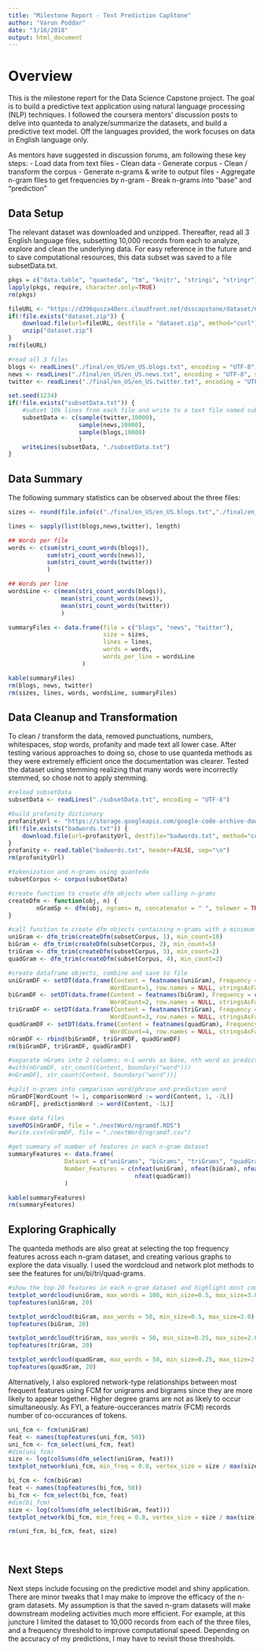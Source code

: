 ```yaml
---
title: "Milestone Report - Text Prediction CapStone"
author: "Varun Poddar"
date: "3/16/2018"
output: html_document
---
```


# Overview

This is the milestone report for the Data Science Capstone project. The goal is to build a predictive text application using natural language processing (NLP) techniques. I followed the coursera mentors' discussion posts to delve into quanteda to analyze/summarize the datasets, and build a predictive text model. Off the languages provided, the work focuses on data in English language only.

As mentors have suggested in discussion forums, am following these key steps:
- Load data from text files
- Clean data
- Generate corpus
- Clean / transform the corpus
- Generate n-grams & write to output files
- Aggregate n-gram files to get frequencies by n-gram
- Break n-grams into "base" and "prediction"

## Data Setup

The relevant dataset was downloaded and unzipped. Thereafter, read all 3 English language files, subsetting 10,000 records from each to analyze, explore and clean the underlying data. For easy reference in the future and to save computational resources, this data subset was saved to a file subsetData.txt.

``` r
pkgs = c("data.table", "quanteda", "tm", "knitr", "stringi", "stringr")
lapply(pkgs, require, character.only=TRUE)
rm(pkgs)

fileURL <- "https://d396qusza40orc.cloudfront.net/dsscapstone/dataset/Coursera-SwiftKey.zip"
if(!file.exists("dataset.zip")) {
    download.file(url=fileURL, destfile = "dataset.zip", method="curl")
    unzip("dataset.zip")
}
rm(fileURL)

#read all 3 files
blogs <- readLines("./final/en_US/en_US.blogs.txt", encoding = "UTF-8", skipNul=TRUE)
news <- readLines("./final/en_US/en_US.news.txt", encoding = "UTF-8", skipNul=TRUE)
twitter <- readLines("./final/en_US/en_US.twitter.txt", encoding = "UTF-8", skipNul=TRUE)

set.seed(1234)
if(!file.exists("subsetData.txt")) {
    #subset 10k lines from each file and write to a text file named subsetData
    subsetData <- c(sample(twitter,10000), 
                    sample(news,10000),
                    sample(blogs,10000)
                    )
    writeLines(subsetData, "./subsetData.txt")
}
```

## Data Summary

The following summary statistics can be observed about the three files:
```r

sizes <- round(file.info(c("./final/en_US/en_US.blogs.txt","./final/en_US/en_US.news.txt","./final/en_US/en_US.twitter.txt"))$size/1024^2)

lines <- sapply(list(blogs,news,twitter), length)

## Words per file
words <- c(sum(stri_count_words(blogs)), 
           sum(stri_count_words(news)), 
           sum(stri_count_words(twitter))
           )

## Words per line
wordsLine <- c(mean(stri_count_words(blogs)), 
               mean(stri_count_words(news)), 
               mean(stri_count_words(twitter))
               )

summaryFiles <- data.frame(file = c("blogs", "news", "twitter"),
                           size = sizes,
                           lines = lines, 
                           words = words,
                           words_per_line = wordsLine
                     )

kable(summaryFiles)
rm(blogs, news, twitter)
rm(sizes, lines, words, wordsLine, summaryFiles)

```


## Data Cleanup and Transformation

To clean / transform the data, removed punctuations, numbers, whitespaces, stop words, profanity and made text all lower case. After testing various approaches to doing so, chose to use quanteda methods as they were extremely efficient once the documentation was clearer. Tested the dataset using stemming realizing that many words were incorrectly stemmed, so chose not to apply stemming.

```r

#reload subsetData 
subsetData <- readLines("./subsetData.txt", encoding = "UTF-8")

#build profanity dictionary
profanityUrl <- "https://storage.googleapis.com/google-code-archive-downloads/v2/code.google.com/badwordslist/badwords.txt"
if(!file.exists("badwords.txt")) {
    download.file(url=profanityUrl, destfile="badwords.txt", method="curl")
}
profanity <- read.table("badwords.txt", header=FALSE, sep="\n")
rm(profanityUrl)

#tokenization and n-grams using quanteda
subsetCorpus <- corpus(subsetData)

#create function to create dfm objects when calling n-grams 
createDfm <- function(obj, n) {
        nGramSp <- dfm(obj, ngrams= n, concatenator = " ", tolower = TRUE, remove_numbers=TRUE, remove_punct=TRUE, remove_symbols=TRUE, remove_separators=TRUE, remove_hyphens=TRUE, remove_url=TRUE, remove_twitter=TRUE, remove=stopwords("english"))
}

#call function to create dfm objects containing n-grams with a minimum frequency of 25 
uniGram <- dfm_trim(createDfm(subsetCorpus, 1), min_count=10)
biGram <- dfm_trim(createDfm(subsetCorpus, 2), min_count=5)
triGram <- dfm_trim(createDfm(subsetCorpus, 3), min_count=2)
quadGram <- dfm_trim(createDfm(subsetCorpus, 4), min_count=2)

#create dataframe objects, combine and save to file
uniGramDF <- setDT(data.frame(Content = featnames(uniGram), Frequency = colSums(uniGram),
                             WordCount=1, row.names = NULL, stringsAsFactors = FALSE))
biGramDF <- setDT(data.frame(Content = featnames(biGram), Frequency = colSums(biGram),
                             WordCount=2, row.names = NULL, stringsAsFactors = FALSE))
triGramDF <- setDT(data.frame(Content = featnames(triGram), Frequency = colSums(triGram),
                             WordCount=3, row.names = NULL, stringsAsFactors = FALSE))
quadGramDF <- setDT(data.frame(Content = featnames(quadGram), Frequency = colSums(quadGram),
                             WordCount=4, row.names = NULL, stringsAsFactors = FALSE))
nGramDF <- rbind(biGramDF, triGramDF, quadGramDF)
rm(biGramDF, triGramDF, quadGramDF)

#separate nGrams into 2 columns: n-1 words as base, nth word as predictor
#with(nGramDF, str_count(Content, boundary("word")))
#nGramDF[, str_count(Content, boundary("word"))]

#split n-grams into comparison word/phrase and prediction word
nGramDF[WordCount != 1, comparisonWord := word(Content, 1, -2L)]
nGramDF[, predictionWord := word(Content, -1L)]

#save data files
saveRDS(nGramDF, file = "./nextWord/ngramdf.RDS")
#write.csv(nGramDF, file = "./nextWord/ngramdf.csv")

```


```r
#get summary of number of features in each n-gram dataset
summaryFeatures <- data.frame(
                Dataset = c("uniGrams", "biGrams", "triGrams", "quadGrams"),
                Number_Features = c(nfeat(uniGram), nfeat(biGram), nfeat(triGram),
                                    nfeat(quadGram))
                )

kable(summaryFeatures)
rm(summaryFeatures)

```

## Exploring Graphically

The quanteda methods are also great at selecting the top frequency features across each n-gram dataset, and creating various graphs to explore the data visually. I used the wordcloud and network plot methods to see the features for uni/bi/tri/quad-grams. 

```r
#show the top-20 features in each n-gram dataset and highlight most common words in a wordcloud
textplot_wordcloud(uniGram, max_words = 100, min_size=0.5, max_size=3.0)
topfeatures(uniGram, 20)

textplot_wordcloud(biGram, max_words = 50, min_size=0.5, max_size=3.0)
topfeatures(biGram, 20)

textplot_wordcloud(triGram, max_words = 50, min_size=0.25, max_size=2.0)
topfeatures(triGram, 20)

textplot_wordcloud(quadGram, max_words = 50, min_size=0.25, max_size=2.0)
topfeatures(quadGram, 20)
```


Alternatively, I also explored network-type relationships between most frequent features using FCM for unigrams and bigrams since they are more likely to appear together. Higher degree grams are not as likely to occur simultaneously. As FYI, a feature-ouccerances matrix (FCM) records number of co-occurances of tokens.
```r
uni_fcm <- fcm(uniGram)
feat <- names(topfeatures(uni_fcm, 50))
uni_fcm <- fcm_select(uni_fcm, feat)
#dim(uni_fcm)
size <- log(colSums(dfm_select(uniGram, feat)))
textplot_network(uni_fcm, min_freq = 0.8, vertex_size = size / max(size) * 3)

bi_fcm <- fcm(biGram)
feat <- names(topfeatures(bi_fcm, 50))
bi_fcm <- fcm_select(bi_fcm, feat)
#dim(bi_fcm)
size <- log(colSums(dfm_select(biGram, feat)))
textplot_network(bi_fcm, min_freq = 0.8, vertex_size = size / max(size) * 3)

rm(uni_fcm, bi_fcm, feat, size)




```

## Next Steps

Next steps include focusing on the predictive model and shiny application. There are minor tweaks that I may make to improve the efficacy of the n-gram datasets. My assumption is that the saved n-gram datasets will make downstream  modeling activities much more efficient. For example, at this juncture I limited the dataset to 10,000 records from each of the three files, and a frequency threshold to improve computational speed. Depending on the accuracy of my predictions, I may have to revisit those thresholds.

